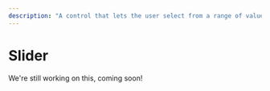 ---
description: "A control that lets the user select from a range of values by moving a Thumb control along a track."
---

# Slider

We're still working on this, coming soon!